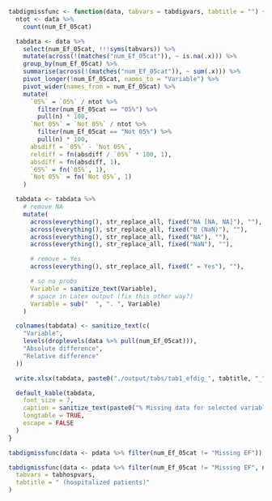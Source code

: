 ```r
tabdigmissfunc <- function(data, tabvars = tabdigvars, tabtitle = "") {
  ntot <- data %>%
    count(num_Ef_05cat)

  tabdata <- data %>%
    select(num_Ef_05cat, !!!syms(tabvars)) %>%
    mutate(across(!(matches("num_Ef_05cat")), ~ is.na(.x))) %>%
    group_by(num_Ef_05cat) %>%
    summarise(across(!(matches("num_Ef_05cat")), ~ sum(.x))) %>%
    pivot_longer(!num_Ef_05cat, names_to = "Variable") %>%
    pivot_wider(names_from = num_Ef_05cat) %>%
    mutate(
      `05%` = `05%` / ntot %>%
        filter(num_Ef_05cat == "05%") %>%
        pull(n) * 100,
      `Not 05%` = `Not 05%` / ntot %>%
        filter(num_Ef_05cat == "Not 05%") %>%
        pull(n) * 100,
      absdiff = `05%` - `Not 05%`,
      reldiff = fn(absdiff / `05%` * 100, 1),
      absdiff = fn(absdiff, 1),
      `05%` = fn(`05%`, 1),
      `Not 05%` = fn(`Not 05%`, 1)
    )

  tabdata <- tabdata %>%
    # remove NA
    mutate(
      across(everything(), str_replace_all, fixed("NA [NA, NA]"), ""),
      across(everything(), str_replace_all, fixed("0 (NaN)"), ""),
      across(everything(), str_replace_all, fixed("NA"), ""),
      across(everything(), str_replace_all, fixed("NaN"), ""),

      # remove = Yes
      across(everything(), str_replace_all, fixed(" = Yes"), ""),

      # so no probs
      Variable = sanitize_text(Variable),
      # space in Latex output (fix this other way?)
      Variable = sub("  ", ". ", Variable)
    )

  colnames(tabdata) <- sanitize_text(c(
    "Variable",
    levels(droplevels(data %>% pull(num_Ef_05cat))),
    "Absolute difference",
    "Relative difference"
  ))

  write.xlsx(tabdata, paste0("./output/tabs/tab1_efdig_", tabtitle, "_", Sys.Date(), ".xlsx"), rowNames = FALSE)

  default_kable(tabdata,
    font_size = 7,
    caption = sanitize_text(paste0("% Missing data for selected variables by 5% digits", tabtitle)),
    longtable = TRUE,
    escape = FALSE
  )
}
```

```r

tabdigmissfunc(data <- pdata %>% filter(num_Ef_05cat != "Missing EF"))
```

\clearpage

```r

tabdigmissfunc(data <- pdata %>% filter(num_Ef_05cat != "Missing EF", num_dmPtype == "Hospital"),
  tabvars = tabhospvars,
  tabtitle = " (hospitalized patients)"
)
```
